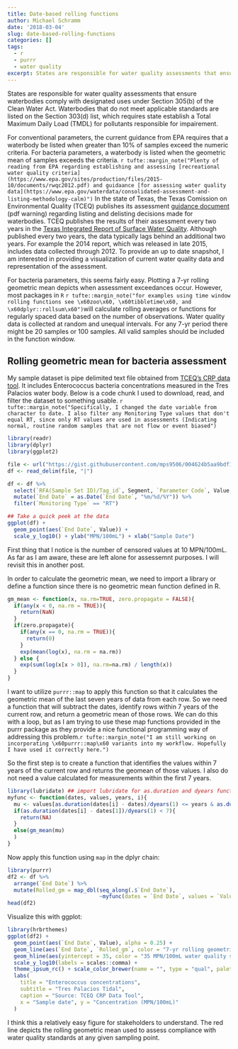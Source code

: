 ```yaml
---
title: Date-based rolling functions
author: Michael Schramm
date: '2018-03-04'
slug: date-based-rolling-functions
categories: []
tags:
  - r
  - purrr
  - water quality
excerpt: States are responsible for water quality assessments that ensure waterbodies comply with designated uses under Section 305(b) of the Clean Water Act. Waterbodies that do not meet applicable standards are listed on the Section 303(d) list, which requires state establish a Total Maximum Daily Load (TMDL) for pollutants responsible for impairement.
---
```


States are responsible for water quality assessments that ensure waterbodies comply with designated uses under Section 305(b) of the Clean Water Act. Waterbodies that do not meet applicable standards are listed on the Section 303(d) list, which requires state establish a Total Maximum Daily Load (TMDL) for pollutants responsible for impairement.

For conventional parameters, the current guidance from EPA requires that a waterbody be listed when greater than 10% of samples exceed the numeric criteria. For bacteria parameters, a waterbody is listed when the geometric mean of samples exceeds the criteria. `r tufte::margin_note("Plenty of reading from EPA regarding establishing and assessing [recreational water quality criteria](https://www.epa.gov/sites/production/files/2015-10/documents/rwqc2012.pdf) and guidaance [for assessing water quality data](https://www.epa.gov/waterdata/consolidated-assessment-and-listing-methodology-calm)")` In the state of Texas, the Texas Comission on Environmental Quality (TCEQ) publishes its assessment [guidance document](https://www.tceq.texas.gov/assets/public/waterquality/swqm/assess/14txir/2014_guidance.pdf) (pdf warning) regarding listing and delisting decisions made for waterbodies. TCEQ publishes the results of their assessment every two years in the [Texas Integrated Report of Surface Water Quality](https://www.tceq.texas.gov/waterquality/assessment/14twqi). Although published every two years, the data typically lags behind an additional two years. For example the 2014 report, which was released in late 2015, includes data collected through 2012. To provide an up to date snapshot, I am interested in providing a visualization of current water quality data and representation of the assessment.

For bacteria parameters, this seems fairly easy. Plotting a 7-yr rolling geometric mean depicts when assessment exceedances occur. However, most packages in `R` `r tufte::margin_note("for examples using time window rolling functions see \x60zoo\x60, \x60tibbletime\x60, and \x60dplyr::rollsum\x60")`will calculate rolling averages or functions for regularly spaced data based on the number of observations. Water quality data is collected at random and unequal intervals. For any 7-yr period there might be 20 samples or 100 samples. All valid samples should be included in the function window.

## Rolling geometric mean for bacteria assessment

My sample dataset is pipe delimited text file obtained from [TCEQ's CRP data tool](https://www80.tceq.texas.gov/SwqmisWeb/public/crpweb.faces). It includes Enterococcus bacteria concentrations measured in the Tres Palacios water body. Below is a code chunk I used to download, read, and filter the dataset to something usable. `r tufte::margin_note("Specifically, I changed the date variable from character to date. I also filter any Monitoring Type values that don't equal RT, since only RT values are used in assessments (Indicating normal, routine random samples that are not flow or event biased")`

```r
library(readr)
library(dplyr)
library(ggplot2)

file <- url("https://gist.githubusercontent.com/mps9506/004624b5aa9bdf101c36278835cb38df/raw/46267d403bb450da4f7a0c726bd77d4fff1c5be5/1501_Bacteria.txt")
df <- read_delim(file, "|")

df <- df %>%
  select(`RFA(Sample Set ID)/Tag_id`, Segment, `Parameter Code`, Value, `End Date`, `Monitoring Type`) %>%
  mutate(`End Date` = as.Date(`End Date`, "%m/%d/%Y")) %>%
  filter(`Monitoring Type` == "RT")

## Take a quick peek at the data
ggplot(df) +
  geom_point(aes(`End Date`, Value)) +
  scale_y_log10() + ylab("MPN/100mL") + xlab("Sample Date")
```

First thing that I notice is the number of censored values at 10 MPN/100mL. As far as I am aware, these are left alone for assessemnt purposes. I will revisit this in another post.

In order to calculate the geometric mean, we need to import a library or define a function since there is no geometric mean function defined in R.
```r
gm_mean <- function(x, na.rm=TRUE, zero.propagate = FALSE){
  if(any(x < 0, na.rm = TRUE)){
    return(NaN)
  }
  if(zero.propagate){
    if(any(x == 0, na.rm = TRUE)){
      return(0)
    }
    exp(mean(log(x), na.rm = na.rm))
  } else {
    exp(sum(log(x[x > 0]), na.rm=na.rm) / length(x))
  }
}
```

I want to utilize `purrr::map` to apply this function so that it calculates the geometric mean of the last seven years of data from each row. So we need a function that will subtract the dates, identify rows within 7 years of the current row, and return a geometric mean of those rows. We can do this with a loop, but as I am trying to use these map functions provided in the purrr package as they provide a nice functional programming way of addressing this problem.`r tufte::margin_note("I am still working on incorporating \x60purrr::map\x60 variants into my workflow. Hopefully I have used it correctly here.")`

So the first step is to create a function that identifies the values within 7 years of the current row and returns the geomean of those values. I also do not need a value calculated for measurements within the first 7 years.
```r
library(lubridate) ## import lubridate for as.duration and dyears functions
myfunc <- function(dates, values, years, i){
  mu <- values[as.duration(dates[i] - dates)/dyears(1) <= years & as.duration(dates[i] - dates)/dyears(1) >= 0]
  if(as.duration(dates[i] - dates[1])/dyears(1) < 7){
    return(NA)
  }
  else(gm_mean(mu)
  )
}
```

Now apply this function using `map` in the dplyr chain:
```r
library(purrr)
df2 <- df %>%
  arrange(`End Date`) %>%
  mutate(Rolled_gm = map_dbl(seq_along(.$`End Date`),
                             ~myfunc(dates = `End Date`, values = `Value`, years = 7, i = .x)))
head(df2)
```

Visualize this with ggplot:

```r
library(hrbrthemes)
ggplot(df2) +
  geom_point(aes(`End Date`, Value), alpha = 0.25) +
  geom_line(aes(`End Date`, `Rolled_gm`, color = "7-yr rolling geometric mean"), size = .75) +
  geom_hline(aes(yintercept = 35, color = "35 MPN/100mL water quality standard"), size = .75) +
  scale_y_log10(labels = scales::comma) +
  theme_ipsum_rc() + scale_color_brewer(name = "", type = "qual", palette = "Set2") +
  labs(
    title = "Enterococcus concentrations",
    subtitle = "Tres Palacios Tidal",
    caption = "Source: TCEQ CRP Data Tool",
    x = "Sample date", y = "Concentration (MPN/100mL)"
  )
```

I think this a relatively easy figure for stakeholders to understand. The red line depicts the rolling geometric mean used to assess compliance with water quality standards at any given sampling point.

